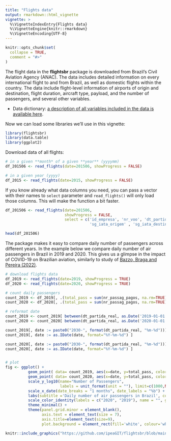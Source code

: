 ---
title: "Flights data"
output: rmarkdown::html_vignette
vignette: >
  %\VignetteIndexEntry{Flights data}
  %\VignetteEngine{knitr::rmarkdown}
  %\VignetteEncoding{UTF-8}
---

```{r, include = FALSE}
knitr::opts_chunk$set(
  collapse = TRUE,
  comment = "#>"
)
```

The flight data in the **flightsbr** package is downloaded from Brazil’s Civil Aviation Agency (ANAC). The data includes detailed information on every international flight to and from Brazil, as well as domestic flights within the country. The data include flight-level information of airports of origin and destination, flight duration, aircraft  type, payload, and the number of passengers, and several other variables. 

- Data dictionary: [a description of all variables included in the data is available here](https://www.anac.gov.br/assuntos/setor-regulado/empresas/envio-de-informacoes/descricao-de-variaveis).


Now we can load some libraries we'll use in this vignette:

```{r, eval=FALSE, message = FALSE}
library(flightsbr)
library(data.table)
library(ggplot2)

```

Download data of all flights:

```{r, eval=FALSE}
# in a given **month* of a given **year** (yyyymm)
df_201506 <- read_flights(date=201506, showProgress = FALSE)

# in a given year (yyyy)
df_2015 <- read_flights(date=2015, showProgress = FALSE)

```


If you know already what data columns you need, you can pass a vector with their names to `select` parameter and `read_flights()` will only load those columns. This will make the function a bit faster. 

```{r, eval=FALSE}
df_201506 <- read_flights(date=201506, 
                          showProgress = FALSE,
                          select = c('id_empresa', 'nr_voo', 'dt_partida_real',
                                     'sg_iata_origem' , 'sg_iata_destino'))

head(df_201506)
```

The package makes it easy to compare daily number of passengers across different years. In the example below we compare daily number of air passengers in Brazil in 2019 and 2020. This gives us a glimpse in the impact of COVID-19 on Brazilian aviation, similarly to study of [Bazzo, Braga and Pereira (2022)](https://osf.io/fb3k2/).


```{r, eval=FALSE}
# download flights data
df_2019 <- read_flights(date=2019, showProgress = TRUE)
df_2020 <- read_flights(date=2020, showProgress = TRUE)

# count daily passengers
count_2019 <- df_2019[, .(total_pass = sum(nr_passag_pagos, na.rm=TRUE)) , by = dt_partida_real]
count_2020 <- df_2020[, .(total_pass = sum(nr_passag_pagos, na.rm=TRUE)) , by = dt_partida_real]

# reformat date
count_2019 <- count_2019[ between(dt_partida_real, as.Date('2019-01-01'), as.Date('2019-12-31')) ]
count_2020 <- count_2020[ between(dt_partida_real, as.Date('2020-01-01'), as.Date('2020-12-31')) ]

count_2019[, date := paste0("2030-", format(dt_partida_real, "%m-%d"))]
count_2019[, date := as.IDate(date, format="%Y-%m-%d") ]

count_2020[, date := paste0("2030-", format(dt_partida_real, "%m-%d"))]
count_2020[, date := as.IDate(date, format="%Y-%m-%d") ]


# plot
fig <- ggplot() + 
          geom_point( data= count_2019, aes(x=date, y=total_pass, color='gray50'), alpha=.4, size=1) +
          geom_point( data= count_2020, aes(x=date, y=total_pass, color='#006890') , alpha=.7, size=1) +
          scale_y_log10(name="Number of Passengers", 
                        labels = unit_format(unit = ""), limit=c(1000,NA)) +
          scale_x_date(date_breaks = "1 months", date_labels = "%b") +
          labs(subtitle ='Daily number of air passengers in Brazil', color = "Legend") +
          scale_color_identity(labels = c("2020", "2019"), name = "", guide = "legend") +
          theme_minimal() +
          theme(panel.grid.minor = element_blank(),
                axis.text = element_text(size = 7),
                axis.title=element_text(size=9),
                plot.background = element_rect(fill='white', colour='white'))

```

```{r daily passengers, eval=TRUE, echo=FALSE, message=FALSE, out.width='100%'}
knitr::include_graphics("https://github.com/ipeaGIT/flightsbr/blob/main/inst/img/vig_output_flights.png?raw=true")
```
